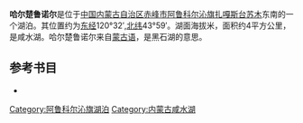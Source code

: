 '''哈尔楚鲁诺尔'''是位于[[中国|中国]][[内蒙古自治区|内蒙古自治区]][[赤峰市|赤峰市]][[阿鲁科尔沁旗|阿鲁科尔沁旗]][[扎嘎斯台苏木|扎嘎斯台苏木]]东南的一个湖泊。其位置约为[[东经|东经]]120°32′,[[北纬|北纬]]43°59′。湖面海拔米，面积约4平方公里，是咸水湖。哈尔楚鲁诺尔来自[[蒙古语|蒙古语]]，是黑石湖的意思。
== 参考书目 ==
*{{cite book|author=牧寒 |title=《内蒙古湖泊》 |year=2003 |publisher=内蒙古人民出版社 |isbn=9787204039883  }}
{{内蒙古小作品}}

[[Category:阿鲁科尔沁旗湖泊|Category:阿鲁科尔沁旗湖泊]]
[[Category:内蒙古咸水湖|Category:内蒙古咸水湖]]